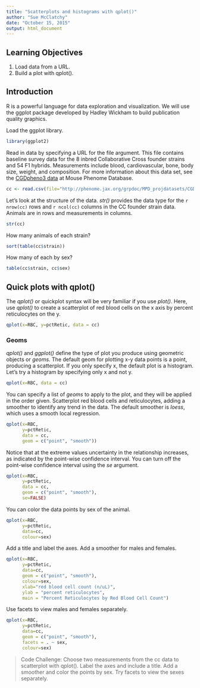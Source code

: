 ```yaml
---
title: "Scatterplots and histograms with qplot()"
author: "Sue McClatchy"
date: "October 15, 2015"
output: html_document
---
```


## Learning Objectives
1. Load data from a URL.
2. Build a plot with qplot().

## Introduction
R is a powerful language for data exploration and visualization. We will use the ggplot package developed by Hadley Wickham to build publication quality graphics. 

Load the ggplot library.

```r
library(ggplot2)
```

Read in data by specifying a URL for the file argument. This file contains baseline survey data for the 8 inbred Collaborative Cross founder strains and 54 F1 hybrids. Measurements include blood, cardiovascular, bone, body size, weight, and composition. For more information about this data set, see the [CGDpheno3 data](http://phenome.jax.org/db/q?rtn=projects/details&id=439) at Mouse Phenome Database.

```r
cc <- read.csv(file="http://phenome.jax.org/grpdoc/MPD_projdatasets/CGDpheno3.csv")
```

Let's look at the structure of the data. *str()* provides the data type for the `r nrow(cc)` rows and `r ncol(cc)` columns in the CC founder strain data. Animals are in rows and measurements in columns.

```r
str(cc)
```

How many animals of each strain?

```r
sort(table(cc$strain))
```

How many of each by sex?

```r
table(cc$strain, cc$sex)
```

## Quick plots with qplot()
The *qplot()* or quickplot syntax will be very familiar if you use *plot()*. Here, use *qplot()* to create a scatterplot of red blood cells on the x axis by percent reticulocytes on the y.

```r
qplot(x=RBC, y=pctRetic, data = cc)
```

### Geoms
*qplot()* and *ggplot()* define the type of plot you produce using geometric objects or *geoms*. The default geom for plotting x-y data points is a point, producing a scatterplot. If you only specify x, the default plot is a histogram. Let's try a histogram by specifying only x and not y.

```r
qplot(x=RBC, data = cc)
```

You can specify a list of *geoms* to apply to the plot, and they will be applied in the order given. Scatterplot red blood cells and reticulocytes, adding a smoother to identify any trend in the data. The default smoother is *loess*, which uses a smooth local regression.

```r
qplot(x=RBC, 
      y=pctRetic, 
      data = cc, 
      geom = c("point", "smooth"))
```

Notice that at the extreme values uncertainty in the relationship increases, as indicated by the point-wise confidence interval. You can turn off the point-wise confidence interval using the *se* argument. 

```r
qplot(x=RBC, 
      y=pctRetic, 
      data = cc, 
      geom = c("point", "smooth"), 
      se=FALSE)
```

You can color the data points by sex of the animal.

```r
qplot(x=RBC, 
      y=pctRetic,
      data=cc, 
      colour=sex)
```

Add a title and label the axes. Add a smoother for males and females.

```r
qplot(x=RBC, 
      y=pctRetic,
      data=cc, 
      geom = c("point", "smooth"), 
      colour=sex, 
      xlab="red blood cell count (n/uL)",
      ylab = "percent reticulocytes",
      main = "Percent Reticulocytes by Red Blood Cell Count")
```

Use facets to view males and females separately.

```r
qplot(x=RBC,
      y=pctRetic, 
      data=cc, 
      geom = c("point", "smooth"),
      facets = . ~ sex, 
      colour=sex)
```

> Code Challenge: Choose two measurements from the cc data to scatterplot  with qplot(). Label the axes and include a title. Add a smoother and color the points by sex. Try facets to view the sexes separately.
